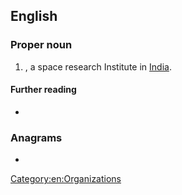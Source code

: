 ==English==
{{wikipedia}}
===Proper noun===
{{en-proper noun}}

# {{initialism of|en|[[Indian]] [[space|Space]] [[research|Research]] [[organisation|Organisation]]|nodot=1}}, a space research Institute in [[India]].

====Further reading====
* {{pedialite}}

===Anagrams===
* {{anagrams|en|a=iors|RIOs|ROIs|Rios|Riso|rios|sori}}

[[Category:en:Organizations]]